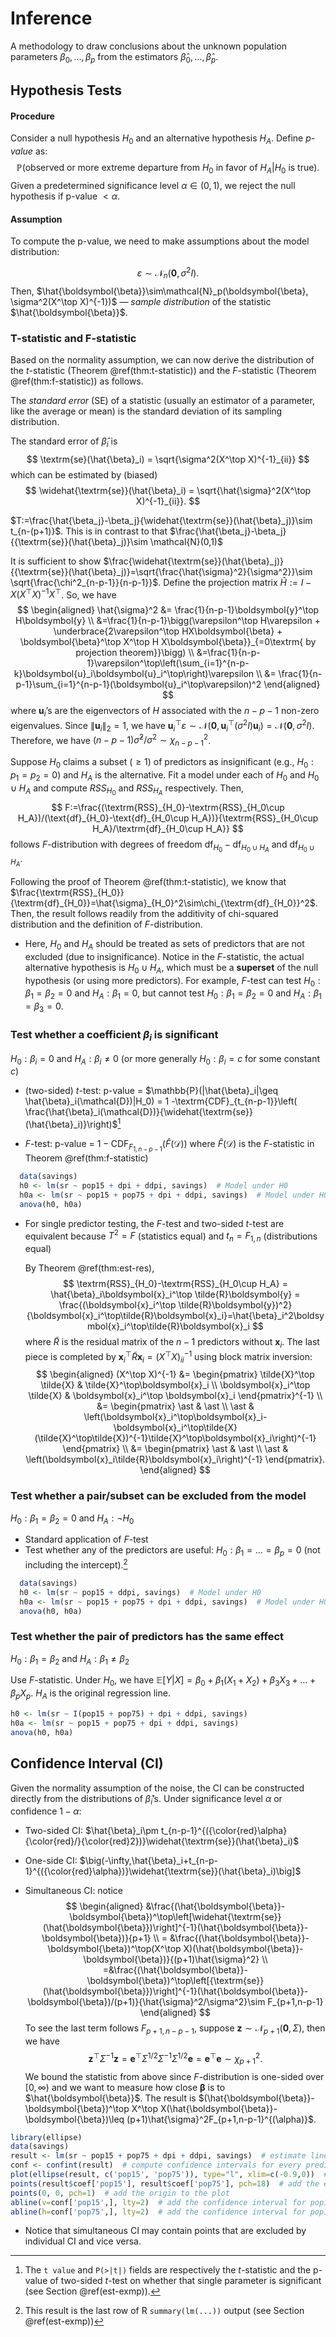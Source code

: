 # Inference

A methodology to draw conclusions about the unknown population parameters $\beta_0,\dots,\beta_p$ from the estimators $\hat{\beta}_0,\dots,\hat{\beta}_p$.

## Hypothesis Tests

#### Procedure {-}

Consider a null hypothesis $H_0$ and an alternative hypothesis $H_A$. Define *p-value* as: 
$$
  \mathbb{P}(\textrm{observed or more extreme departure from }H_0\textrm { in favor of }H_A|H_0\textrm{ is true}).
$$
Given a predetermined significance level $\alpha\in(0,1)$, we reject the null hypothesis if p-value $<\alpha$.


#### Assumption {-}

To compute the p-value, we need to make assumptions about the model distribution: 

$$
  \varepsilon\sim \mathcal{N}_n(\boldsymbol{0},\sigma^2I).
$$
Then, $\hat{\boldsymbol{\beta}}\sim\mathcal{N}_p(\boldsymbol{\beta}, \sigma^2(X^\top X)^{-1})$ --- *sample distribution* of the statistic $\hat{\boldsymbol{\beta}}$.

### T-statistic and F-statistic

Based on the normality assumption, we can now derive the distribution of the $t$-statistic (Theorem \@ref(thm:t-statistic)) and the $F$-statistic (Theorem \@ref(thm:f-statistic)) as follows.

::: {.definition name="Standard error"}
  The *standard error* (SE) of a statistic (usually an estimator of a parameter, like the average or mean) is the standard deviation of its sampling distribution.
:::

The standard error of $\hat{\beta}_i$ is 
$$
  \textrm{se}(\hat{\beta}_i) = \sqrt{\sigma^2(X^\top X)^{-1}_{ii}}
$$
which can be estimated by (biased)
$$
  \widehat{\textrm{se}}(\hat{\beta}_i) = \sqrt{\hat{\sigma}^2(X^\top X)^{-1}_{ii}}.
$$

::: {.theorem #t-statistic name="t-statistic"}
$T:=\frac{\hat{\beta_j}-\beta_j}{\widehat{\textrm{se}}(\hat{\beta}_j)}\sim t_{n-(p+1)}$. This is in contrast to that $\frac{\hat{\beta_j}-\beta_j}{{\textrm{se}}(\hat{\beta}_j)}\sim \mathcal{N}(0,1)$
:::
::: {.proof}
It is sufficient to show $\frac{\widehat{\textrm{se}}(\hat{\beta}_j)}{{\textrm{se}}(\hat{\beta}_j)}=\sqrt{\frac{\hat{\sigma}^2}{\sigma^2}}\sim \sqrt{\frac{\chi^2_{n-p-1}}{n-p-1}}$. Define the projection matrix $\hat{H}:=I-X(X^\top X)^{-1}X^\top$. So, we have
$$
\begin{aligned}
  \hat{\sigma}^2 &= \frac{1}{n-p-1}\boldsymbol{y}^\top H\boldsymbol{y} \\
  &=\frac{1}{n-p-1}\bigg(\varepsilon^\top H\varepsilon + \underbrace{2\varepsilon^\top HX\boldsymbol{\beta} + \boldsymbol{\beta}^\top X^\top H X\boldsymbol{\beta}}_{=0\textrm{ by projection theorem}}\bigg) \\
  &=\frac{1}{n-p-1}\varepsilon^\top\left(\sum_{i=1}^{n-p-k}\boldsymbol{u}_i\boldsymbol{u}_i^\top\right)\varepsilon \\
  &= \frac{1}{n-p-1}\sum_{i=1}^{n-p-1}(\boldsymbol{u}_i^\top\varepsilon)^2
\end{aligned}
$$
where $\boldsymbol{u}_i$'s are the eigenvectors of $H$ associated with the $n-p-1$ non-zero eigenvalues. Since $\lVert \boldsymbol{u}_i\lVert_2=1$, we have $\boldsymbol{u}_i^\top\varepsilon\sim\mathcal{N}(\boldsymbol{0},\boldsymbol{u}_i^\top(\sigma^2I)\boldsymbol{u}_i)=\mathcal{N}(\boldsymbol{0},\sigma^2I)$. Therefore, we have $(n-p-1)\hat{\sigma}^2/\sigma^2\sim \chi_{n-p-1}^2$.
:::


::: {.theorem #f-statistic name="F-statistic"}
Suppose $H_0$ claims a subset ($\geq1$) of predictors as insignificant (e.g., $H_0:p_1=p_2=0$) and $H_A$ is the alternative. Fit a model under each of $H_0$ and $H_0\cup H_A$ and compute $RSS_{H_0}$ and $RSS_{H_A}$ respectively. Then,
$$
  F:=\frac{(\textrm{RSS}_{H_0}-\textrm{RSS}_{H_0\cup H_A})/(\text{df}_{H_0}-\text{df}_{H_0\cup H_A})}{\textrm{RSS}_{H_0\cup H_A}/\textrm{df}_{H_0\cup H_A}}
$$
follows $F$-distribution with degrees of freedom $\text{df}_{H_0}-\text{df}_{H_0\cup H_A}$ and $\textrm{df}_{H_0\cup H_A}$.
:::
::: {.proof}
Following the proof of Theorem \@ref(thm:t-statistic), we know that $\frac{\textrm{RSS}_{H_0}}{\textrm{df}_{H_0}}=\hat{\sigma}_{H_0}^2\sim\chi_{\textrm{df}_{H_0}}^2$. Then, the result follows readily from the additivity of chi-squared distribution and the definition of $F$-distribution.
:::

- Here, $H_0$ and $H_A$ should be treated as sets of predictors that are not excluded (due to insignificance). Notice in the $F$-statistic, the actual alternative hypothesis is $H_0\cup H_A$, which must be a **superset** of the null hypothesis (or using more predictors). For example, $F$-test can test $H_0:\beta_1=\beta_2=0$ and $H_A:\beta_1=0$, but cannot test $H_0:\beta_1=\beta_2=0$ and $H_A:\beta_1=\beta_3=0$.


### Test whether a coefficient $\beta_i$ is significant

$H_0:\beta_i=0$ and $H_A:\beta_i\neq 0$ (or more generally $H_0:\beta_i=c$ for some constant $c$)

- (two-sided) $t$-test: p-value = $\mathbb{P}(|\hat{\beta}_i|\geq \hat{\beta}_i(\mathcal{D})|H_0) = 1 -\textrm{CDF}_{t_{n-p-1}}\left( \frac{\hat{\beta}_i(\mathcal{D})}{\widehat{\textrm{se}}(\hat{\beta}_i)}\right)$^[The `t value` and `P(>|t|)` fields are respectively the $t$-statistic and the p-value of two-sided $t$-test on whether that single parameter is significant (see Section \@ref(est-exmp)).]

  
- $F$-test: p-value = $1-\textrm{CDF}_{F_{1,n-p-1}}(\hat{F}(\mathcal{D}))$ where $\hat{F}(\mathcal{D})$ is the $F$-statistic in Theorem \@ref(thm:f-statistic)
  
```r
  data(savings)
  h0 <- lm(sr ~ pop15 + dpi + ddpi, savings)  # Model under H0
  h0a <- lm(sr ~ pop15 + pop75 + dpi + ddpi, savings)  # Model under H0 + HA
  anova(h0, h0a)
```
- For single predictor testing, the $F$-test and two-sided $t$-test are equivalent because $T^2=F$ (statistics equal) and $t_n=F_{1,n}$ (distributions equal)

  By Theorem \@ref(thm:est-res), 
  $$
    \textrm{RSS}_{H_0}-\textrm{RSS}_{H_0\cup H_A} = \hat{\beta}_i\boldsymbol{x}_i^\top \tilde{R}\boldsymbol{y} = \frac{(\boldsymbol{x}_i^\top \tilde{R}\boldsymbol{y})^2}{\boldsymbol{x}_i^\top\tilde{R}\boldsymbol{x}_i}=\hat{\beta}_i^2\boldsymbol{x}_i^\top\tilde{R}\boldsymbol{x}_i
  $$
  where $\tilde{R}$ is the residual matrix of the $n-1$ predictors without $\boldsymbol{x}_i$. The last piece is completed by $\boldsymbol{x}_i^\top\tilde{R}\boldsymbol{x}_i=(X^\top X)_{ii}^{-1}$ using block matrix inversion: 
  $$
    \begin{aligned}
    (X^\top X)^{-1} &= \begin{pmatrix}
      \tilde{X}^\top \tilde{X} & \tilde{X}^\top\boldsymbol{x}_i \\
      \boldsymbol{x}_i^\top \tilde{X} & \boldsymbol{x}_i^\top \boldsymbol{x}_i
    \end{pmatrix}^{-1} \\
    &= \begin{pmatrix}
      \ast & \ast \\
      \ast & \left(\boldsymbol{x}_i^\top\boldsymbol{x}_i-\boldsymbol{x}_i^\top\tilde{X}(\tilde{X}^\top\tilde{X})^{-1}\tilde{X}^\top\boldsymbol{x}_i\right)^{-1}
    \end{pmatrix} \\
    &= \begin{pmatrix} \ast & \ast \\ \ast & \left(\boldsymbol{x}_i\tilde{R}\boldsymbol{x}_i\right)^{-1} \end{pmatrix}.
    \end{aligned}
  $$


### Test whether a pair/subset can be excluded from the model

$H_0:\beta_1=\beta_2=0$ and $H_A:\neg H_0$

- Standard application of $F$-test
- Test whether any of the predictors are useful: $H_0:\beta_1=\dots=\beta_p=0$ (not including the intercept).^[This result is the last row of R `summary(lm(...))` output (see Section \@ref(est-exmp))]


```r
  data(savings)
  h0 <- lm(sr ~ pop15 + ddpi, savings)  # Model under H0
  h0a <- lm(sr ~ pop15 + pop75 + dpi + ddpi, savings)  # Model under H0 + HA
  anova(h0, h0a)
```

### Test whether the pair of predictors has the same effect

$H_0:\beta_1=\beta_2$ and $H_A:\beta_1\neq \beta_2$

Use $F$-statistic. Under $H_0$, we have $\mathbb{E}[Y|X] = \beta_0+\beta_1(X_1+X_2)+\beta_3X_3+\dots+\beta_pX_p$. $H_A$ is the original regression line.

``` r
h0 <- lm(sr ~ I(pop15 + pop75) + dpi + ddpi, savings)
h0a <- lm(sr ~ pop15 + pop75 + dpi + ddpi, savings)
anova(h0, h0a)
```


## Confidence Interval (CI)

Given the normality assumption of the noise, the CI can be constructed directly from the distributions of $\hat{\beta}_i$'s. Under significance level $\alpha$ or confidence $1-\alpha$:

- Two-sided CI: $\hat{\beta}_i\pm t_{n-p-1}^{({\color{red}\alpha}{\color{red}/}{\color{red}2})}\widehat{\textrm{se}}(\hat{\beta}_i)$

- One-side CI: $\big(-\infty,\hat{\beta}_i+t_{n-p-1}^{({\color{red}\alpha})}\widehat{\textrm{se}}(\hat{\beta}_i)\big]$

- Simultaneous CI: notice
  $$
    \begin{aligned}
    &\frac{(\hat{\boldsymbol{\beta}}-\boldsymbol{\beta})^\top\left[\widehat{\textrm{se}}(\hat{\boldsymbol{\beta}})\right]^{-1}(\hat{\boldsymbol{\beta}}-\boldsymbol{\beta})}{p+1} \\
    = &\frac{(\hat{\boldsymbol{\beta}}-\boldsymbol{\beta})^\top(X^\top X)(\hat{\boldsymbol{\beta}}-\boldsymbol{\beta})}{(p+1)\hat{\sigma}^2} \\
    =&\frac{(\hat{\boldsymbol{\beta}}-\boldsymbol{\beta})^\top\left[{\textrm{se}}(\hat{\boldsymbol{\beta}})\right]^{-1}(\hat{\boldsymbol{\beta}}-\boldsymbol{\beta})/(p+1)}{\hat{\sigma}^2/\sigma^2}\sim F_{p+1,n-p-1}
    \end{aligned}
  $$
  To see the last term follows $F_{p+1,n-p-1}$, suppose $\boldsymbol{z}\sim\mathcal{N}_{p+1}(\boldsymbol{0},\Sigma)$, then we have
  $$
    \boldsymbol{z}^\top\Sigma^{-1}\boldsymbol{z}=\boldsymbol{e}^\top\Sigma^{1/2}\Sigma^{-1}\Sigma^{1/2}\boldsymbol{e}=\boldsymbol{e}^\top\boldsymbol{e}\sim\chi_{p+1}^2.
    $$ 
  We bound the statistic from above since $F$-distribution is one-sided over $[0,\infty)$ and we want to measure how close $\boldsymbol{\beta}$ is to $\hat{\boldsymbol{\beta}}$. The result is $(\hat{\boldsymbol{\beta}}-\boldsymbol{\beta})^\top X^\top X(\hat{\boldsymbol{\beta}}-\boldsymbol{\beta})\leq (p+1)\hat{\sigma}^2F_{p+1,n-p-1}^{(\alpha)}$.
```r
library(ellipse)
data(savings)
result <- lm(sr ~ pop15 + pop75 + dpi + ddpi, savings)  # estimate linear regression coefficients
conf <- confint(result)  # compute confidence intervals for every predictor
plot(ellipse(result, c('pop15', 'pop75')), type="l", xlim=c(-0.9,0))  # plot the confidence region
points(result$coef['pop15'], result$coef['pop75'], pch=18)  # add the estimate to the plot
points(0, 0, pch=1)  # add the origin to the plot
abline(v=conf['pop15',], lty=2)  # add the confidence interval for pop15
abline(h=conf['pop75',], lty=2)  # add the confidence interval for pop17
```


  - Notice that simultaneous CI may contain points that are excluded by individual CI and vice versa.

